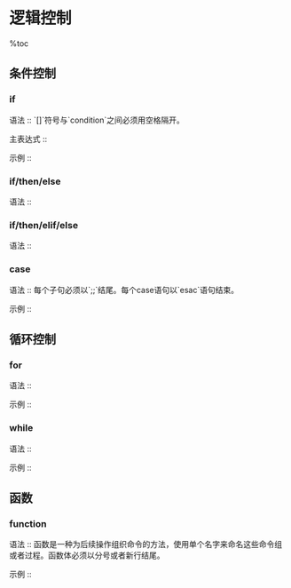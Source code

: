 = 逻辑控制 =

%toc

== 条件控制 ==
=== if ===
语法 :: `[]`符号与`condition`之间必须用空格隔开。
{{{class="brush:bash"
if [ condition ];then 
    COMMAND;
fi
}}}

主表达式 ::
{{{class="brush:text"
1. 文件
[ -a 文件 ] 如果文件存在为真。
[ -b 文件 ] 如果文件存在而且是一个块-特殊文件为真。
[ -c 文件 ] 为真如果文件存在而且是一个字-特殊文件。
[ -d 文件 ] 为真如果文件存在而且是一个目录。
[ -e 文件 ] 为真如果文件存在。
[ -f 文件 ] 为真如果文件存在而且是一个普通文件。
[ -g 文件 ] 为真如果文件存在而且已经设置了他的SGID 位。
[ -h 文件 ] 为真如果文件存在而且是一个符号连接。
[ -k 文件 ] 为真如果文件存在而且他的粘住位已经设置。
[ -p 文件 ] 为真如果文件存在而且是一个已经命名的管道 (F 如果 O)。
[ -r 文件 ] 为真如果文件存在而且是可读的。
[ -s 文件 ] 为真如果文件存在而且比零字节大。
[ -t FD ] 为真如果文件文件描述符已经打开而且指向一个终端。
[ -u 文件 ] 为真如果文件存在而且已经设置了他的SUID (set user ID)位。
[ -w 文件 ] 为真如果文件为真如果文件存在而且是可写的。
[ -x 文件 ] 为真如果文件存在而且是可执行的。
[ -O 文件 ] 为真如果文件存在而且属于有效用户ID。
[ -G 文件 ] 为真如果文件存在而且属于有效组ID。
[ -L 文件 ] 为真如果文件存在而且是一个符号连接。
[ -N 文件 ] 为真如果文件存在而且has been mod 如果 ied since it was last read。
[ -S 文件 ] 为真如果文件存在而且是一个socket。
[ FILE1 -ef FILE2 ] 为真如果FILE1和FILE2有相同的设备和inode节点
[ FILE1 -nt FILE2 ] 为真如果FILE1比FILE2的日期新
[ FILE1 -ot FILE2 ] 为真如果FILE1比FILE2的日期旧

2.字符串
[ -z STRING ] 为真如果"STRING"的长度是零。
[ -n STRING ] 或者[ STRING ]为真
[ STRING1 == STRING2 ] "STRING"的长度是非零值，如果两个字符串相等为真。
[ STRING1 != STRING2 ] 为真如果两两个字符串不相等。
[ STRING1 < STRING2 ] 为真如果STRING1小于STRING2。
[ STRING1 > STRING2 ] 为真如果STRING1大于STRING2。 

3.整型
[ INTEGER1 -eq INTEGER2 ] 为真如果INTEGER1等于INTEGER2 
[ INTEGER1 -ge INTEGER2 ] 为真如果INTEGER1大于等于INTEGER2 
[ INTEGER1 -gt INTEGER2 ] 为真如果INTEGER1大于INTEGER2 
[ INTEGER1 -le INTEGER2 ] 为真如果INTEGER1小于等于INTEGER2 
[ INTEGER1 -lt INTEGER2 ] 为真如果INTEGER1小于INTEGER2 
[ INTEGER1 -ne INTEGER2 ] 为真如果INTEGER1不等于INTEGER2 
}}}

示例 ::
{{{class="brush:bash"
if [[ "$gender" == "f*" ]];then 
    echo "Pleasure to meet you, Madame."
else 
    echo "How come the lady hasn't got a drink yet?"
fi
}}}

=== if/then/else ===
语法 ::
{{{class="brush:bash"
if [ condition ]; then
    COMMAND1 
else
    COMMAND2
fi
}}}

=== if/then/elif/else ===
语法 ::
{{{class="brush:bash"
if [ condition ];then
    COMMAND1
elif [ another-condition ]; then
    COMMAND2
else
    COMMAND3
fi
}}}

=== case ===
语法 :: 每个子句必须以`;;`结尾。每个case语句以`esac`语句结束。
{{{class="brush:bash"
case EXPRESSION in
    CASE1) COMMAND1;;
    CASE2) COMMAND2;;
    CASE3) COMMAND3;;
    *)     COMMAND4;;
esac
}}}

示例 ::
{{{class="brush:bash"
case $rental in
   "car") echo "For $rental Rs.20 per k/m";;
   "van") echo "For $rental Rs.10 per k/m";;
   "jeep") echo "For $rental Rs.5 per k/m";;
   "bicycle") echo "For $rental 20 paisa per k/m";;
   *) echo "Sorry, I can not gat a $rental for you";;
esac
}}}

== 循环控制 ==
=== for ===
语法 ::
{{{class="brush:bash"
for { variable name } in { list }
do
    execute one for each item in the list until the list is
    not finished (And repeat all statement between do and done)
done
}}}

示例 ::
{{{class="brush:bash"
for i in 1 2 3 4 5
do
    echo "Welcome $i times"
done
}}}

=== while ===
语法 ::
{{{class="brush:bash"
while [ condition ]
do
     COMMAND1
     COMMAND2
     COMMAND3
     ....
done
}}}

示例 ::
{{{class="brush:bash"
while [ $i -le 10 ]
do
    echo "$n * $i = `expr $i \* $n`"
    i=`expr $i + 1`
done
}}}

== 函数 ==
=== function ===
语法 :: 函数是一种为后续操作组织命令的方法，使用单个名字来命名这些命令组或者过程。函数体必须以分号或者新行结尾。
{{{class="brush:bash"
# 不使用function关键字，需要加括号
FUNCTION()
{
    COMMAND1
    COMMAND2
    ...
}
# 或者使用function关键字
function FUNCTION
{
    COMMAND1
    COMMAND2
    ...
}
}}}

示例 ::
{{{class="brush:bash"
FILES=`ls`

show_files()
{
    # $@代表函数的参数列表
    for FILE in $@
    do
        echo $FILE
    done
}

# 直接调用函数名，$FILES为函数的参数
show_files $FILES
}}}
